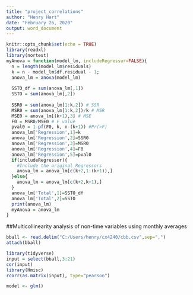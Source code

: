```yaml
---
title: "project_correlations"
author: "Henry Hart"
date: "February 26, 2020"
output: word_document
---
```



```r
knitr::opts_chunk$set(echo = TRUE)
library(readxl)
library(nortest)
myAnova = function(model_lm, includeRegressor=FALSE){
  n = length(model_lm$residuals)
  k = n - model_lm$df.residual - 1;
  anova_lm = anova(model_lm)
  
  SSTO_df = sum(anova_lm[,1])
  SSTO = sum(anova_lm[,2])
  
  SSR0 = sum(anova_lm[1:k,2]) # SSR
  MSR0 = sum(anova_lm[1:k,2])/k # MSR
  MSE0 = anova_lm[(k+1),3] # MSE
  F0 = MSR0/MSE0 # F value
  pval0 = 1-pf(F0, k, n-(k+1)) #Pr(>F)   
  anova_lm['Regression',1]=k
  anova_lm['Regression',2]=SSR0
  anova_lm['Regression',3]=MSR0
  anova_lm['Regression',4]=F0
  anova_lm['Regression',5]=pval0
  if(includeRegressor){
    #Include the original Regressors
    anova_lm = anova_lm[c(k+2,1:(k+1)),]
  }else{
    anova_lm = anova_lm[c(k+2,k+1),]
  }
  anova_lm['Total',1]=SSTO_df
  anova_lm['Total',2]=SSTO
  print(anova_lm)
  myAnova = anova_lm
}
```

##Multicollinearity analysis of non-time variables using monthly averages
```r
bball <- read.delim("C:/Users/henry/cx4240/cbb.csv",sep=",")
attach(bball)
```

```r
library(tidyverse)
input = select(bball,3:21)
cor(input)
library(Hmisc)
rcorr(as.matrix(input), type="pearson")
```

```r
model <- glm()
```

